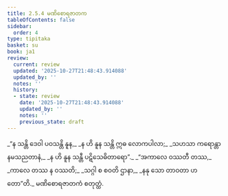 ```yaml
---
title: 2.5.4 မဏိစောရဇာတက
tableOfContents: false
sidebar:
  order: 4
type: tipitaka
basket: su
book: ja1
review:
  current: review
  updated: '2025-10-27T21:48:43.914088'
  updated_by: ''
  notes: ''
  history:
  - state: review
    date: '2025-10-27T21:48:43.914088'
    updated_by: ''
    notes: ''
    previous_state: draft
---
```



<ReviewStatus review={frontmatter.review} showDetails={true} />

<HypothesisAnnotation frontmatter={frontmatter} />

<DynamicBreadcrumb />

<Division number="87" book="ja1" e="ch" v="22" p="51">

<Paragraph number="479" type="verses" book="ja1">
_“န သန္တိ ဒေဝါ ပဝသန္တိ နူန,_  
_န ဟိ နူန သန္တိ ဣဓ လောကပါလာ;_  
_သဟသာ ကရောန္တာနမသညတာနံ,_  
_န ဟိ နူန သန္တီ ပဋိသေဓိတာရော”._  

</Paragraph>

</Division>
<Division number="88" book="ja1" e="ch" v="22" p="51">

<Paragraph number="480" type="verses" book="ja1">
_“အကာလေ ဝဿတီ တဿ,_  
_ကာလေ တဿ န ဝဿတိ;_  
_သဂ္ဂါ စ စဝတိ ဌာနာ,_  
_နနု သော တာဝတာ ဟတော”တိ._  


</Paragraph>
</Division>

<Paragraph number="481" type="center" book="ja1">
မဏိစောရဇာတကံ စတုတ္ထံ.
</Paragraph>